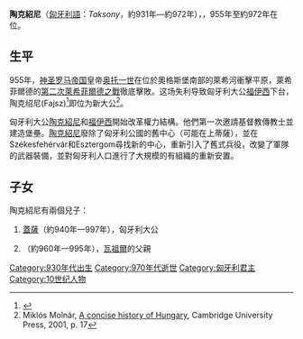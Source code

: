 {{Expand language|1=en|time=2020-12-14T09:01:47+00:00}}
{{Infobox royalty
| name        = 陶克紹尼
| image       = Taksony (Chronicon Pictum 033).jpg
| succession  = 匈牙利大公
| reign       = 955年 — 約972年
| predecessor = [[法茲|法茲]]
| successor   = [[盖萨大公|蓋薩]]
| house       = [[阿爾帕德王朝|阿爾帕德王朝]]
| father      = [[索爾坦|索爾坦]]
| birth_date  = 約931年
| death_date  = 約972年
}}
'''陶克紹尼'''（[[匈牙利語|匈牙利語]]：''Taksony''，約931年—約972年），{{le|匈牙利大公|Grand Prince of the Hungarians}}，955年至約972年在位。

== 生平 ==
955年，[[神圣罗马帝国|神圣罗马帝国]]皇帝[[奥托一世_(神圣罗马帝国)|奥托一世]]在位於奧格斯堡南部的萊希河衝擊平原，萊希菲爾德的[[第二次萊希菲爾德之戰|第二次萊希菲爾德之戰]]徹底擊敗。这场失利导致匈牙利大公[[福伊西|福伊西]]下台，陶克绍尼(Fajsz)<ref>{{cite web |title=Fajsz |url=https://en.wikipedia.org/wiki/Fajsz |access-date=2022-03-18 |archive-date=2022-02-23 |archive-url=https://web.archive.org/web/20220223044653/https://en.wikipedia.org/wiki/Fajsz |dead-url=no }}</ref>即位为新大公<ref>Miklós Molnár, [https://books.google.com/books?id=y0g4YEp7ZrsC&pg=PA17&dq=Fajsz+Magyars&hl=en&ei=bn-PTt61G8i18QOX4rA6&sa=X&oi=book_result&ct=result&resnum=3&ved=0CDMQ6AEwAg#v=onepage&q=Taksony&f=false A concise history of Hungary], Cambridge University Press, 2001, p. 17</ref>。

匈牙利大公[[陶克紹尼|陶克紹尼]]和[[福伊西|福伊西]]開始改革權力結構。他們第一次邀請基督教傳教士並建造堡壘。[[陶克紹尼|陶克紹尼]]廢除了匈牙利公國的舊中心（可能在上蒂薩），並在Székesfehérvár和Esztergom尋找新的中心，重新引入了舊式兵役，改變了軍隊的武器裝備，並對匈牙利人口進行了大規模的有組織的重新安置。

== 子女 ==
陶克紹尼有兩個兒子：
# [[盖萨大公|蓋薩]]（約940年—997年），匈牙利大公
# {{le|匈牙利的米哈伊|Michael of Hungary|米哈伊}}（約960年—995年），[[瓦祖爾|瓦祖爾]]的父親

{{匈牙利君主}}
{{Authority control}}

[[Category:930年代出生|Category:930年代出生]]
[[Category:970年代逝世|Category:970年代逝世]]
[[Category:匈牙利君主|Category:匈牙利君主]]
[[Category:10世纪人物|Category:10世纪人物]]